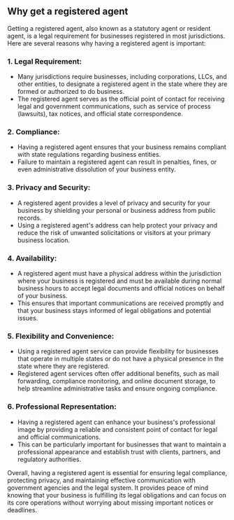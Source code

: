 ## Why get a registered agent

Getting a registered agent, also known as a statutory agent or resident agent, is a legal requirement for businesses registered in most jurisdictions. Here are several reasons why having a registered agent is important:

### 1. Legal Requirement:

-   Many jurisdictions require businesses, including corporations, LLCs, and other entities, to designate a registered agent in the state where they are formed or authorized to do business.
-   The registered agent serves as the official point of contact for receiving legal and government communications, such as service of process (lawsuits), tax notices, and official state correspondence.

### 2. Compliance:

-   Having a registered agent ensures that your business remains compliant with state regulations regarding business entities.
-   Failure to maintain a registered agent can result in penalties, fines, or even administrative dissolution of your business entity.

### 3. Privacy and Security:

-   A registered agent provides a level of privacy and security for your business by shielding your personal or business address from public records.
-   Using a registered agent's address can help protect your privacy and reduce the risk of unwanted solicitations or visitors at your primary business location.

### 4. Availability:

-   A registered agent must have a physical address within the jurisdiction where your business is registered and must be available during normal business hours to accept legal documents and official notices on behalf of your business.
-   This ensures that important communications are received promptly and that your business stays informed of legal obligations and potential issues.

### 5. Flexibility and Convenience:

-   Using a registered agent service can provide flexibility for businesses that operate in multiple states or do not have a physical presence in the state where they are registered.
-   Registered agent services often offer additional benefits, such as mail forwarding, compliance monitoring, and online document storage, to help streamline administrative tasks and ensure ongoing compliance.

### 6. Professional Representation:

-   Having a registered agent can enhance your business's professional image by providing a reliable and consistent point of contact for legal and official communications.
-   This can be particularly important for businesses that want to maintain a professional appearance and establish trust with clients, partners, and regulatory authorities.

Overall, having a registered agent is essential for ensuring legal compliance, protecting privacy, and maintaining effective communication with government agencies and the legal system. It provides peace of mind knowing that your business is fulfilling its legal obligations and can focus on its core operations without worrying about missing important notices or deadlines.